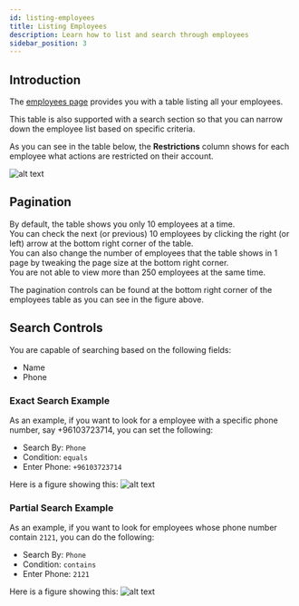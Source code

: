 ```yaml
---
id: listing-employees
title: Listing Employees
description: Learn how to list and search through employees
sidebar_position: 3
---
```


## Introduction

The [employees page](https://parceltracer.app/employees) provides you with a table listing all your employees.

This table is also supported with a search section so that you can narrow down the employee list based on specific criteria.

As you can see in the table below, the **Restrictions** column shows for each employee what actions are restricted on their account.

![alt text](./media/employees-listing.png)

## Pagination

By default, the table shows you only 10 employees at a time.\
You can check the next (or previous) 10 employees by clicking the right (or left) arrow at the bottom right corner of the table.\
You can also change the number of employees that the table shows in 1 page by tweaking the page size at the bottom right corner.\
You are not able to view more than 250 employees at the same time.

The pagination controls can be found at the bottom right corner of the employees table as you can see in the figure above.

## Search Controls

You are capable of searching based on the following fields:
- Name
- Phone

### Exact Search Example
As an example, if you want to look for a employee with a specific phone number, say +96103723714, you can set the following:
- Search By: `Phone`
- Condition: `equals`
- Enter Phone: `+96103723714`

Here is a figure showing this:
![alt text](./media/search-exact-phone.png)

### Partial Search Example

As an example, if you want to look for employees whose phone number contain `2121`, you can do the following:
- Search By: `Phone`
- Condition: `contains`
- Enter Phone: `2121`

Here is a figure showing this:
![alt text](./media/search-partial-phone.png)